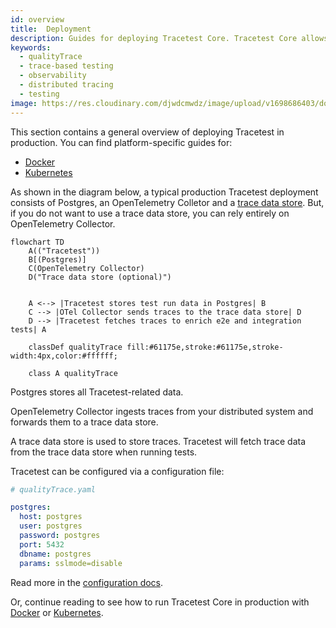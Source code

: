 ```yaml
---
id: overview
title:  Deployment
description: Guides for deploying Tracetest Core. Tracetest Core allows you to quickly build integration and end-to-end tests, powered by your OpenTelemetry traces.
keywords:
  - qualityTrace
  - trace-based testing
  - observability
  - distributed tracing
  - testing
image: https://res.cloudinary.com/djwdcmwdz/image/upload/v1698686403/docs/Blog_Thumbnail_14_rsvkmo.jpg
---
```


This section contains a general overview of deploying Tracetest in production. You can find platform-specific guides for:

- [Docker](/core/deployment/docker)
- [Kubernetes](/core/deployment/kubernetes)

As shown in the diagram below, a typical production Tracetest deployment consists of Postgres, an OpenTelemetry Colletor and a [trace data store](/configuration/overview.mdx). But, if you do not want to use a trace data store, you can rely entirely on OpenTelemetry Collector.

```mermaid
flowchart TD
    A(("Tracetest"))
    B[(Postgres)]
    C(OpenTelemetry Collector)
    D("Trace data store (optional)")


    A <--> |Tracetest stores test run data in Postgres| B
    C --> |OTel Collector sends traces to the trace data store| D
    D --> |Tracetest fetches traces to enrich e2e and integration tests| A

    classDef qualityTrace fill:#61175e,stroke:#61175e,stroke-width:4px,color:#ffffff;

    class A qualityTrace
```

Postgres stores all Tracetest-related data.

OpenTelemetry Collector ingests traces from your distributed system and forwards them to a trace data store.

A trace data store is used to store traces. Tracetest will fetch trace data from the trace data store when running tests.

Tracetest can be configured via a configuration file:

```yaml
# qualityTrace.yaml

postgres:
  host: postgres
  user: postgres
  password: postgres
  port: 5432
  dbname: postgres
  params: sslmode=disable
```

Read more in the [configuration docs](/configuration/overview.mdx).

Or, continue reading to see how to run Tracetest Core in production with [Docker](/core/deployment/docker) or [Kubernetes](/core/deployment/kubernetes).
